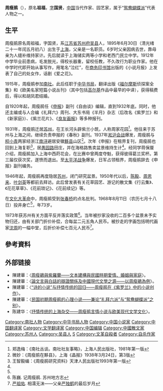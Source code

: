 {{Infobox person
|name=周瘦鹃
|sex= 男
|image=File:Zhou Shouyi 周瘦鹃.jpg
|birth_date=1895年6月30日
|birth_place={{QING}}[[江苏省|江苏省]][[苏州府|苏州府]][[吴县|吴县]]
|death_date={{death date and age|1968|8|11|1895|6|30|}}
|death_place={{PRC}}[[江苏省|江苏省]][[苏州府|苏州府]]
|nationality={{PRC}}
|occupation= 中国当代作家<br>园艺家
|eduacate=
|past= 第三、四届[[全国政协委员|全国政协委员]]<br>江苏省人民代表<br>江苏省[[苏州博物馆|苏州博物馆]]名誉副馆长
|genre=[[鸳鸯蝴蝶派|鸳鸯蝴蝶派]]
|work=
|award=
|spouse=
|relatives=
}}

'''周瘦鹃'''（{{bd|1895年|6月30日|1968年|8月11日|catIdx=Z周}}），原名'''祖福'''，[[表字|字]]'''国贤'''，[[中国|中国]]当代作家、园艺家，属于“[[鸳鸯蝴蝶派|鸳鸯蝴蝶派]]”代表人物之一。

==生平==
周瘦鹃原名周祖福，字国贤，系[[江苏省|江苏省]][[苏州府|苏州府]][[吴县|吴县]]人，1895年6月30日（清光绪二十一年闰五月初八）出生于[[上海|上海]]，父亲是一名职员。6岁时父亲因病去世，靠母亲为人缝补维持家计。先后就读于上海储实两等小学和老西门民立中学。1912年中学毕业前患病，毛发脱光，得校长器重，留校任教，不久改行为职业作家。他在中学时代即开始从事写作，用笔名“泣红”，在[[商务印书馆|商务印书馆]]出版的《小说月报》上发表了自己的处女作，话剧《爱之花》。

1915年，周瘦鹃参加[[南社|南社]]。此后任职于[[中华书局|中华书局]]，翻译出版《[[福尔摩斯|福尔摩斯]]侦探案全集》和《欧美名家短篇小说丛刊》（其中包括[[马克西姆·高尔基|高尔基]]作品中最早的中译），获得稿费后，得以和胡凤君结婚。

自1920年起，周瘦鹃任《[[申报|申报]]》副刊《自由谈》编辑，直到1932年底。同时，他还主编或与人合编《礼拜六》周刊、大东书局《半月》杂志（后改名《紫罗兰》和《新家庭》）、《紫兰花片》、《[[良友画报|良友画报]]》等多种报刊。

1931年，周瘦鹃迁居[[苏州|苏州]]，在王长河头辟紫兰小筑，人称周家花园<ref name=zheng>郑逸梅：《南社丛谈。南社社友事略》，上海人民出版社，1981年第一版</ref>。他往来于苏州与上海之间，继续负责申报的《春秋》副刊。1937年[[淞沪会战|淞沪会战]]爆发，周瘦鹃与[[程小青|程小青]]两家经浙江[[南浔|南浔]]避居安徽[[黟县|黟县]]山区<ref>微妙：《周瘦鹃在黟县》，上海《晶报》1938年3月24日，第3版</ref>。次年《申报》在租界复刊，周瘦鹃也回到上海复职<ref>王智毅编：《周瘦鹃研究资料》天津人民出版社1993年第一版</ref>，居[[愚园路|愚园路]]田庄，并在海格路售卖盆景维持生计<ref name=zheng/>。经同学蒋保厘介绍，周瘦鹃加入上海中西莳花会，在比赛中曾两度夺魁，获得彼得葛兰奖杯。第三届仅获次奖，遂愤而退出。至[[太平洋战争|太平洋战争]]爆发，日军占领租界，周瘦鹃辞去《申报》副刊编务。

1946年起，周瘦鹃再度隐居[[苏州|苏州]]，闭门研究盆景。1950年代以后，[[陈毅|陈毅]]、[[周恩来|周恩来]]、[[叶剑英|叶剑英]]等都前去拜访。此后曾发表有关花草园艺、游记的散文集《行云集》、《花花草草》、《花前琐记》、《花前续记》等。

在[[文化大革命|文化大革命]]中，周瘦鹃受到[[张春桥|张春桥]]的点名批判。1968年8月11日（农历七月十八日）投井身亡<ref name=zheng/>，年73岁。

1973年获苏州有关方面平反并落实政策<ref>陈巍. 记周瘦鹃. 苏州地方志</ref>。当年被抄家没收的二百多个盆景未予实物归还，由有关部门折价补偿，合每盆二元五角人民币。被抄走的字画包括明代画家[[沈周|沈周]]的一幅中堂，后折价补偿七百元人民币<ref>[[严祖佑|严祖佑]]. 相濡无沫——父亲[[严独鹤|严独鹤]]的最后岁月</ref>。

==參考資料==
{{reflist}}

== 外部链接 ==

*陳建華：〈[http://www.cl.nthu.edu.tw/ezfiles/278/1278/img/1473/140253284.pdf 周瘦鵑與紫羅蘭――文本建構與民國時期愛情、婚姻與家庭]{{Wayback|url=http://www.cl.nthu.edu.tw/ezfiles/278/1278/img/1473/140253284.pdf |date=20171013172433 }}〉。
*陳建華：〈[http://www.cl.nthu.edu.tw/ezfiles/278/1278/img/1473/897611660.pdf 論文言與白話的辯證關係及中國現代文學之源――以周瘦鵑為例]{{Wayback|url=http://www.cl.nthu.edu.tw/ezfiles/278/1278/img/1473/897611660.pdf |date=20180123190530 }}〉。
*陳建華：〈[http://www.nssd.org/articles/Article_Read.aspx?id=37744296 “诗的小说”与抒情传统的回归——周瘦鹃在《紫罗兰》中的小说创作]{{Wayback|url=http://www.nssd.org/articles/Article_Read.aspx?id=37744296 |date=20200620223745 }}〉。
*陳建華：〈[http://www.nssd.org/articles/Article_Read.aspx?id=37539757 民国初期周瘦鹃的心理小说——兼论“礼拜六派”与“鸳鸯蝴蝶派”之别]{{Wayback|url=http://www.nssd.org/articles/Article_Read.aspx?id=37539757 |date=20200620223742 }}〉。
*陈建华：〈[http://www.nssd.org/articles/article_read.aspx?id=39954474 抒情传统的上海杂交——周瘦鹃言情小说与欧美现代文学文化]{{Wayback|url=http://www.nssd.org/articles/article_read.aspx?id=39954474 |date=20200620223746 }}〉。

{{中国近现代文学}}
{{authority control}}
{{DEFAULTSORT:Z}}
[[Category:南社人物|Category:南社人物]]
[[Category:中华书局人物|Category:中华书局人物]]
[[Category:中国小说家|Category:中国小说家]]
[[Category:中国翻译家|Category:中国翻译家]]
[[Category:文学翻译家|Category:文学翻译家]]
[[Category:中国编辑|Category:中国编辑]]
[[Category:中國散文家|Category:中國散文家]]
[[Category:苏州人|Category:苏州人]]
[[Category:吴县人|Category:吴县人]]
[[Category:周姓|S]]
[[Category:文革自殺者|Category:文革自殺者]]
[[Category:自杀作家|Category:自杀作家]]